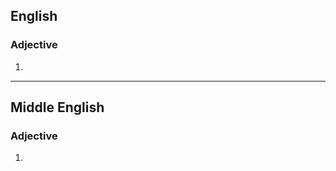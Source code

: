 ==English==

===Adjective===
{{head|en|adjective}}

# {{obsolete spelling of|eternal|lang=en}}

----

==Middle English==

===Adjective===
{{head|enm|adjective}}

# {{alt form|lang=enm|eternal}}